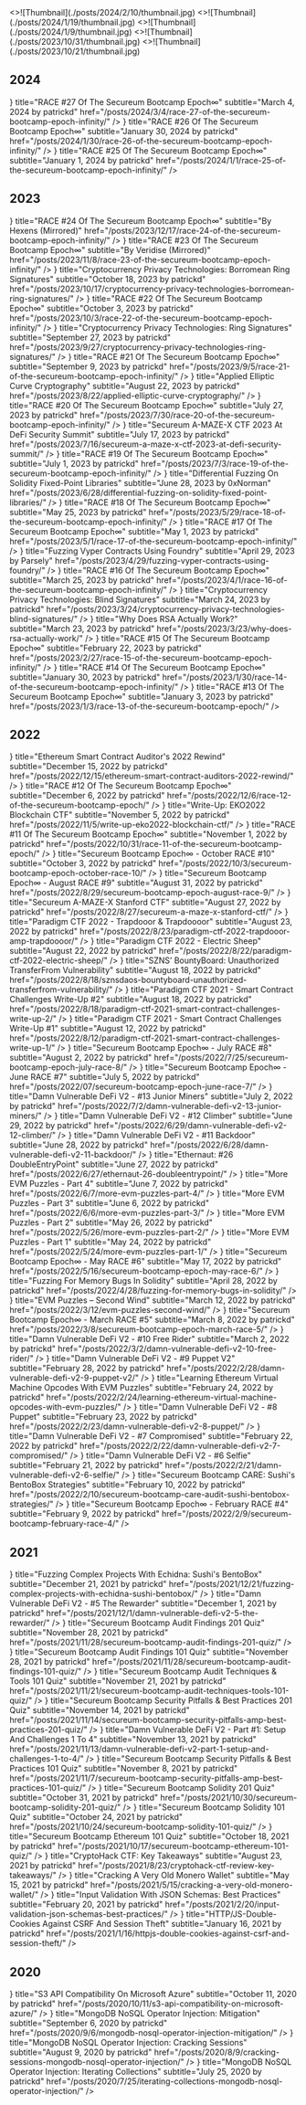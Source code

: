 
<ArticleCards num={3}>
  <ArticleCard image title="Cryptocurrency Privacy Technologies: Sigma Protocol(s)" subtitle="February 10, 2024 by patrickd" href="/posts/2024/2/10/cryptocurrency-privacy-technologies-sigma/">
    <>![Thumbnail](./posts/2024/2/10/thumbnail.jpg)</>
  </ArticleCard>
  <ArticleCard image title="Ethereum Smart Contract Auditor's 2023 Rewind" subtitle="January 19, 2024 by patrickd" href="/posts/2024/1/19/ethereum-smart-contract-auditors-2023-rewind/">
    <>![Thumbnail](./posts/2024/1/19/thumbnail.jpg)</>
  </ArticleCard>
  <ArticleCard image title="Cryptocurrency Privacy Technologies: Zerocoin" subtitle="January 9, 2024 by patrickd" href="/posts/2024/1/9/cryptocurrency-privacy-technologies-zerocoin/">
    <>![Thumbnail](./posts/2024/1/9/thumbnail.jpg)</>
  </ArticleCard>
  <ArticleCard image title="Cryptocurrency Privacy Technologies: Confidential Transaction Values" subtitle="November 1, 2023 by patrickd" href="/posts/2023/10/31/cryptocurrency-privacy-technologies-confidential-transaction-values/">
    <>![Thumbnail](./posts/2023/10/31/thumbnail.jpg)</>
  </ArticleCard>
  <ArticleCard image title="Exploiting EC-Recover For Efficient Borromean Ring Signatures" subtitle="October 21, 2023 by patrickd" href="/posts/2023/10/21/exploiting-ec-recover-for-efficient-borromean-ring-signatures/">
    <>![Thumbnail](./posts/2023/10/21/thumbnail.jpg)</>
  </ArticleCard>
</ArticleCards>

## 2024

<ArticleCards>
  <ArticleCard
    icon={<NewsletterIcon />}
    title="RACE #27 Of The Secureum Bootcamp Epoch∞"
    subtitle="March 4, 2024 by patrickd"
    href="/posts/2024/3/4/race-27-of-the-secureum-bootcamp-epoch-infinity/"
  />
  <ArticleCard
    icon={<NewsletterIcon />}
    title="RACE #26 Of The Secureum Bootcamp Epoch∞"
    subtitle="January 30, 2024 by patrickd"
    href="/posts/2024/1/30/race-26-of-the-secureum-bootcamp-epoch-infinity/"
  />
  <ArticleCard
    icon={<NewsletterIcon />}
    title="RACE #25 Of The Secureum Bootcamp Epoch∞"
    subtitle="January 1, 2024 by patrickd"
    href="/posts/2024/1/1/race-25-of-the-secureum-bootcamp-epoch-infinity/"
  />
</ArticleCards>

## 2023

<ArticleCards>
  <ArticleCard
    icon={<GlobeIcon />}
    title="RACE #24 Of The Secureum Bootcamp Epoch∞"
    subtitle="By Hexens (Mirrored)"
    href="/posts/2023/12/17/race-24-of-the-secureum-bootcamp-epoch-infinity/"
  />
  <ArticleCard
    icon={<GlobeIcon />}
    title="RACE #23 Of The Secureum Bootcamp Epoch∞"
    subtitle="By Veridise (Mirrored)"
    href="/posts/2023/11/8/race-23-of-the-secureum-bootcamp-epoch-infinity/"
  />
  <ArticleCard
    icon={<NewsletterIcon />}
    title="Cryptocurrency Privacy Technologies: Borromean Ring Signatures"
    subtitle="October 18, 2023 by patrickd"
    href="/posts/2023/10/17/cryptocurrency-privacy-technologies-borromean-ring-signatures/"
  />
  <ArticleCard
    icon={<NewsletterIcon />}
    title="RACE #22 Of The Secureum Bootcamp Epoch∞"
    subtitle="October 3, 2023 by patrickd"
    href="/posts/2023/10/3/race-22-of-the-secureum-bootcamp-epoch-infinity/"
  />
  <ArticleCard
    icon={<NewsletterIcon />}
    title="Cryptocurrency Privacy Technologies: Ring Signatures"
    subtitle="September 27, 2023 by patrickd"
    href="/posts/2023/9/27/cryptocurrency-privacy-technologies-ring-signatures/"
  />
  <ArticleCard
    icon={<NewsletterIcon />}
    title="RACE #21 Of The Secureum Bootcamp Epoch∞"
    subtitle="September 9, 2023 by patrickd"
    href="/posts/2023/9/5/race-21-of-the-secureum-bootcamp-epoch-infinity/"
  />
  <ArticleCard
    icon={<NewsletterIcon />}
    title="Applied Elliptic Curve Cryptography"
    subtitle="August 22, 2023 by patrickd"
    href="/posts/2023/8/22/applied-elliptic-curve-cryptography/"
  />
  <ArticleCard
    icon={<NewsletterIcon />}
    title="RACE #20 Of The Secureum Bootcamp Epoch∞"
    subtitle="July 27, 2023 by patrickd"
    href="/posts/2023/7/30/race-20-of-the-secureum-bootcamp-epoch-infinity/"
  />
  <ArticleCard
    icon={<NewsletterIcon />}
    title="Secureum A-MAZE-X CTF 2023 At DeFi Security Summit"
    subtitle="July 17, 2023 by patrickd"
    href="/posts/2023/7/16/secureum-a-maze-x-ctf-2023-at-defi-security-summit/"
  />
  <ArticleCard
    icon={<NewsletterIcon />}
    title="RACE #19 Of The Secureum Bootcamp Epoch∞"
    subtitle="July 1, 2023 by patrickd"
    href="/posts/2023/7/3/race-19-of-the-secureum-bootcamp-epoch-infinity/"
  />
  <ArticleCard
    icon={<NewsletterIcon />}
    title="Differential Fuzzing On Solidity Fixed-Point Libraries"
    subtitle="June 28, 2023 by 0xNorman"
    href="/posts/2023/6/28/differential-fuzzing-on-solidity-fixed-point-libraries/"
  />
  <ArticleCard
    icon={<NewsletterIcon />}
    title="RACE #18 Of The Secureum Bootcamp Epoch∞"
    subtitle="May 25, 2023 by patrickd"
    href="/posts/2023/5/29/race-18-of-the-secureum-bootcamp-epoch-infinity/"
  />
  <ArticleCard
    icon={<NewsletterIcon />}
    title="RACE #17 Of The Secureum Bootcamp Epoch∞"
    subtitle="May 1, 2023 by patrickd"
    href="/posts/2023/5/1/race-17-of-the-secureum-bootcamp-epoch-infinity/"
  />
  <ArticleCard
    icon={<NewsletterIcon />}
    title="Fuzzing Vyper Contracts Using Foundry"
    subtitle="April 29, 2023 by Parsely"
    href="/posts/2023/4/29/fuzzing-vyper-contracts-using-foundry/"
  />
  <ArticleCard
    icon={<NewsletterIcon />}
    title="RACE #16 Of The Secureum Bootcamp Epoch∞"
    subtitle="March 25, 2023 by patrickd"
    href="/posts/2023/4/1/race-16-of-the-secureum-bootcamp-epoch-infinity/"
  />
  <ArticleCard
    icon={<NewsletterIcon />}
    title="Cryptocurrency Privacy Technologies: Blind Signatures"
    subtitle="March 24, 2023 by patrickd"
    href="/posts/2023/3/24/cryptocurrency-privacy-technologies-blind-signatures/"
  />
  <ArticleCard
    icon={<NewsletterIcon />}
    title="Why Does RSA Actually Work?"
    subtitle="March 23, 2023 by patrickd"
    href="/posts/2023/3/23/why-does-rsa-actually-work/"
  />
  <ArticleCard
    icon={<NewsletterIcon />}
    title="RACE #15 Of The Secureum Bootcamp Epoch∞"
    subtitle="February 22, 2023 by patrickd"
    href="/posts/2023/2/27/race-15-of-the-secureum-bootcamp-epoch-infinity/"
  />
  <ArticleCard
    icon={<NewsletterIcon />}
    title="RACE #14 Of The Secureum Bootcamp Epoch∞"
    subtitle="January 30, 2023 by patrickd"
    href="/posts/2023/1/30/race-14-of-the-secureum-bootcamp-epoch-infinity/"
  />
  <ArticleCard
    icon={<NewsletterIcon />}
    title="RACE #13 Of The Secureum Bootcamp Epoch∞"
    subtitle="January 3, 2023 by patrickd"
    href="/posts/2023/1/3/race-13-of-the-secureum-bootcamp-epoch/"
  />
</ArticleCards>

## 2022

<ArticleCards>
  <ArticleCard
    icon={<NewsletterIcon />}
    title="Ethereum Smart Contract Auditor's 2022 Rewind"
    subtitle="December 15, 2022 by patrickd"
    href="/posts/2022/12/15/ethereum-smart-contract-auditors-2022-rewind/"
  />
  <ArticleCard
    icon={<NewsletterIcon />}
    title="RACE #12 Of The Secureum Bootcamp Epoch∞"
    subtitle="December 6, 2022 by patrickd"
    href="/posts/2022/12/6/race-12-of-the-secureum-bootcamp-epoch/"
  />
  <ArticleCard
    icon={<NewsletterIcon />}
    title="Write-Up: EKO2022 Blockchain CTF"
    subtitle="November 5, 2022 by patrickd"
    href="/posts/2022/11/5/write-up-eko2022-blockchain-ctf/"
  />
  <ArticleCard
    icon={<NewsletterIcon />}
    title="RACE #11 Of The Secureum Bootcamp Epoch∞"
    subtitle="November 1, 2022 by patrickd"
    href="/posts/2022/10/31/race-11-of-the-secureum-bootcamp-epoch/"
  />
  <ArticleCard
    icon={<NewsletterIcon />}
    title="Secureum Bootcamp Epoch∞ - October RACE #10"
    subtitle="October 3, 2022 by patrickd"
    href="/posts/2022/10/3/secureum-bootcamp-epoch-october-race-10/"
  />
  <ArticleCard
    icon={<NewsletterIcon />}
    title="Secureum Bootcamp Epoch∞ - August RACE #9"
    subtitle="August 31, 2022 by patrickd"
    href="/posts/2022/8/29/secureum-bootcamp-epoch-august-race-9/"
  />
  <ArticleCard
    icon={<NewsletterIcon />}
    title="Secureum A-MAZE-X Stanford CTF"
    subtitle="August 27, 2022 by patrickd"
    href="/posts/2022/8/27/secureum-a-maze-x-stanford-ctf/"
  />
  <ArticleCard
    icon={<NewsletterIcon />}
    title="Paradigm CTF 2022 - Trapdooor & Trapdoooor"
    subtitle="August 23, 2022 by patrickd"
    href="/posts/2022/8/23/paradigm-ctf-2022-trapdooor-amp-trapdoooor/"
  />
  <ArticleCard
    icon={<NewsletterIcon />}
    title="Paradigm CTF 2022 - Electric Sheep"
    subtitle="August 22, 2022 by patrickd"
    href="/posts/2022/8/22/paradigm-ctf-2022-electric-sheep/"
  />
  <ArticleCard
    icon={<NewsletterIcon />}
    title="SZNS’ BountyBoard: Unauthorized TransferFrom Vulnerability"
    subtitle="August 18, 2022 by patrickd"
    href="/posts/2022/8/18/sznsdaos-bountyboard-unauthorized-transferfrom-vulnerability/"
  />
  <ArticleCard
    icon={<NewsletterIcon />}
    title="Paradigm CTF 2021 - Smart Contract Challenges Write-Up #2"
    subtitle="August 18, 2022 by patrickd"
    href="/posts/2022/8/18/paradigm-ctf-2021-smart-contract-challenges-write-up-2/"
  />
  <ArticleCard
    icon={<NewsletterIcon />}
    title="Paradigm CTF 2021 - Smart Contract Challenges Write-Up #1"
    subtitle="August 12, 2022 by patrickd"
    href="/posts/2022/8/12/paradigm-ctf-2021-smart-contract-challenges-write-up-1/"
  />
  <ArticleCard
    icon={<NewsletterIcon />}
    title="Secureum Bootcamp Epoch∞ - July RACE #8"
    subtitle="August 2, 2022 by patrickd"
    href="/posts/2022/7/25/secureum-bootcamp-epoch-july-race-8/"
  />
  <ArticleCard
    icon={<NewsletterIcon />}
    title="Secureum Bootcamp Epoch∞ - June RACE #7"
    subtitle="July 5, 2022 by patrickd"
    href="/posts/2022/07/secureum-bootcamp-epoch-june-race-7/"
  />
  <ArticleCard
    icon={<NewsletterIcon />}
    title="Damn Vulnerable DeFi V2 - #13 Junior Miners"
    subtitle="July 2, 2022 by patrickd"
    href="/posts/2022/7/2/damn-vulnerable-defi-v2-13-junior-miners/"
  />
  <ArticleCard
    icon={<NewsletterIcon />}
    title="Damn Vulnerable DeFi V2 - #12 Climber"
    subtitle="June 29, 2022 by patrickd"
    href="/posts/2022/6/29/damn-vulnerable-defi-v2-12-climber/"
  />
  <ArticleCard
    icon={<NewsletterIcon />}
    title="Damn Vulnerable DeFi V2 - #11 Backdoor"
    subtitle="June 28, 2022 by patrickd"
    href="/posts/2022/6/28/damn-vulnerable-defi-v2-11-backdoor/"
  />
  <ArticleCard
    icon={<NewsletterIcon />}
    title="Ethernaut: #26 DoubleEntryPoint"
    subtitle="June 27, 2022 by patrickd"
    href="/posts/2022/6/27/ethernaut-26-doubleentrypoint/"
  />
  <ArticleCard
    icon={<NewsletterIcon />}
    title="More EVM Puzzles - Part 4"
    subtitle="June 7, 2022 by patrickd"
    href="/posts/2022/6/7/more-evm-puzzles-part-4/"
  />
  <ArticleCard
    icon={<NewsletterIcon />}
    title="More EVM Puzzles - Part 3"
    subtitle="June 6, 2022 by patrickd"
    href="/posts/2022/6/6/more-evm-puzzles-part-3/"
  />
  <ArticleCard
    icon={<NewsletterIcon />}
    title="More EVM Puzzles - Part 2"
    subtitle="May 26, 2022 by patrickd"
    href="/posts/2022/5/26/more-evm-puzzles-part-2/"
  />
  <ArticleCard
    icon={<NewsletterIcon />}
    title="More EVM Puzzles - Part 1"
    subtitle="May 24, 2022 by patrickd"
    href="/posts/2022/5/24/more-evm-puzzles-part-1/"
  />
  <ArticleCard
    icon={<NewsletterIcon />}
    title="Secureum Bootcamp Epoch∞ - May RACE #6"
    subtitle="May 17, 2022 by patrickd"
    href="/posts/2022/5/16/secureum-bootcamp-epoch-may-race-6/"
  />
  <ArticleCard
    icon={<NewsletterIcon />}
    title="Fuzzing For Memory Bugs In Solidity"
    subtitle="April 28, 2022 by patrickd"
    href="/posts/2022/4/28/fuzzing-for-memory-bugs-in-solidity/"
  />
  <ArticleCard
    icon={<NewsletterIcon />}
    title="EVM Puzzles – Second Wind"
    subtitle="March 12, 2022 by patrickd"
    href="/posts/2022/3/12/evm-puzzles-second-wind/"
  />
  <ArticleCard
    icon={<NewsletterIcon />}
    title="Secureum Bootcamp Epoch∞ - March RACE #5"
    subtitle="March 8, 2022 by patrickd"
    href="/posts/2022/3/8/secureum-bootcamp-epoch-march-race-5/"
  />
  <ArticleCard
    icon={<NewsletterIcon />}
    title="Damn Vulnerable DeFi V2 - #10 Free Rider"
    subtitle="March 2, 2022 by patrickd"
    href="/posts/2022/3/2/damn-vulnerable-defi-v2-10-free-rider/"
  />
  <ArticleCard
    icon={<NewsletterIcon />}
    title="Damn Vulnerable DeFi V2 - #9 Puppet V2"
    subtitle="February 28, 2022 by patrickd"
    href="/posts/2022/2/28/damn-vulnerable-defi-v2-9-puppet-v2/"
  />
  <ArticleCard
    icon={<NewsletterIcon />}
    title="Learning Ethereum Virtual Machine Opcodes With EVM Puzzles"
    subtitle="February 24, 2022 by patrickd"
    href="/posts/2022/2/24/learning-ethereum-virtual-machine-opcodes-with-evm-puzzles/"
  />
  <ArticleCard
    icon={<NewsletterIcon />}
    title="Damn Vulnerable DeFi V2 - #8 Puppet"
    subtitle="February 23, 2022 by patrickd"
    href="/posts/2022/2/23/damn-vulnerable-defi-v2-8-puppet/"
  />
  <ArticleCard
    icon={<NewsletterIcon />}
    title="Damn Vulnerable DeFi V2 - #7 Compromised"
    subtitle="February 22, 2022 by patrickd"
    href="/posts/2022/2/22/damn-vulnerable-defi-v2-7-compromised/"
  />
  <ArticleCard
    icon={<NewsletterIcon />}
    title="Damn Vulnerable DeFi V2 - #6 Selfie"
    subtitle="February 21, 2022 by patrickd"
    href="/posts/2022/2/21/damn-vulnerable-defi-v2-6-selfie/"
  />
  <ArticleCard
    icon={<NewsletterIcon />}
    title="Secureum Bootcamp CARE: Sushi's BentoBox Strategies"
    subtitle="February 10, 2022 by patrickd"
    href="/posts/2022/2/10/secureum-bootcamp-care-audit-sushi-bentobox-strategies/"
  />
  <ArticleCard
    icon={<NewsletterIcon />}
    title="Secureum Bootcamp Epoch∞ - February RACE #4"
    subtitle="February 9, 2022 by patrickd"
    href="/posts/2022/2/9/secureum-bootcamp-february-race-4/"
  />
</ArticleCards>

## 2021

<ArticleCards>
  <ArticleCard
    icon={<NewsletterIcon />}
    title="Fuzzing Complex Projects With Echidna: Sushi's BentoBox"
    subtitle="December 21, 2021 by patrickd"
    href="/posts/2021/12/21/fuzzing-complex-projects-with-echidna-sushi-bentobox/"
  />
  <ArticleCard
    icon={<NewsletterIcon />}
    title="Damn Vulnerable DeFi V2 - #5 The Rewarder"
    subtitle="December 1, 2021 by patrickd"
    href="/posts/2021/12/1/damn-vulnerable-defi-v2-5-the-rewarder/"
  />
  <ArticleCard
    icon={<NewsletterIcon />}
    title="Secureum Bootcamp Audit Findings 201 Quiz"
    subtitle="November 28, 2021 by patrickd"
    href="/posts/2021/11/28/secureum-bootcamp-audit-findings-201-quiz/"
  />
  <ArticleCard
    icon={<NewsletterIcon />}
    title="Secureum Bootcamp Audit Findings 101 Quiz"
    subtitle="November 28, 2021 by patrickd"
    href="/posts/2021/11/28/secureum-bootcamp-audit-findings-101-quiz/"
  />
  <ArticleCard
    icon={<NewsletterIcon />}
    title="Secureum Bootcamp Audit Techniques & Tools 101 Quiz"
    subtitle="November 21, 2021 by patrickd"
    href="/posts/2021/11/21/secureum-bootcamp-audit-techniques-tools-101-quiz/"
  />
  <ArticleCard
    icon={<NewsletterIcon />}
    title="Secureum Bootcamp Security Pitfalls & Best Practices 201 Quiz"
    subtitle="November 14, 2021 by patrickd"
    href="/posts/2021/11/14/secureum-bootcamp-security-pitfalls-amp-best-practices-201-quiz/"
  />
  <ArticleCard
    icon={<NewsletterIcon />}
    title="Damn Vulnerable DeFi V2 - Part #1: Setup And Challenges 1 To 4"
    subtitle="November 13, 2021 by patrickd"
    href="/posts/2021/11/13/damn-vulnerable-defi-v2-part-1-setup-and-challenges-1-to-4/"
  />
  <ArticleCard
    icon={<NewsletterIcon />}
    title="Secureum Bootcamp Security Pitfalls & Best Practices 101 Quiz"
    subtitle="November 8, 2021 by patrickd"
    href="/posts/2021/11/7/secureum-bootcamp-security-pitfalls-amp-best-practices-101-quiz/"
  />
  <ArticleCard
    icon={<NewsletterIcon />}
    title="Secureum Bootcamp Solidity 201 Quiz"
    subtitle="October 31, 2021 by patrickd"
    href="/posts/2021/10/30/secureum-bootcamp-solidity-201-quiz/"
  />
  <ArticleCard
    icon={<NewsletterIcon />}
    title="Secureum Bootcamp Solidity 101 Quiz"
    subtitle="October 24, 2021 by patrickd"
    href="/posts/2021/10/24/secureum-bootcamp-solidity-101-quiz/"
  />
  <ArticleCard
    icon={<NewsletterIcon />}
    title="Secureum Bootcamp Ethereum 101 Quiz"
    subtitle="October 18, 2021 by patrickd"
    href="/posts/2021/10/17/secureum-bootcamp-ethereum-101-quiz/"
  />
  <ArticleCard
    icon={<NewsletterIcon />}
    title="CryptoHack CTF: Key Takeaways"
    subtitle="August 23, 2021 by patrickd"
    href="/posts/2021/8/23/cryptohack-ctf-review-key-takeaways/"
  />
  <ArticleCard
    icon={<NewsletterIcon />}
    title="Cracking A Very Old Monero Wallet"
    subtitle="May 15, 2021 by patrickd"
    href="/posts/2021/5/15/cracking-a-very-old-monero-wallet/"
  />
  <ArticleCard
    icon={<NewsletterIcon />}
    title="Input Validation With JSON Schemas: Best Practices"
    subtitle="February 20, 2021 by patrickd"
    href="/posts/2021/2/20/input-validation-json-schemas-best-practices/"
  />
  <ArticleCard
    icon={<NewsletterIcon />}
    title="HTTP/JS-Double-Cookies Against CSRF And Session Theft"
    subtitle="January 16, 2021 by patrickd"
    href="/posts/2021/1/16/httpjs-double-cookies-against-csrf-and-session-theft/"
  />
</ArticleCards>

## 2020

<ArticleCards>
  <ArticleCard
    icon={<NewsletterIcon />}
    title="S3 API Compatibility On Microsoft Azure"
    subtitle="October 11, 2020 by patrickd"
    href="/posts/2020/10/11/s3-api-compatibility-on-microsoft-azure/"
  />
  <ArticleCard
    icon={<NewsletterIcon />}
    title="MongoDB NoSQL Operator Injection: Mitigation"
    subtitle="September 6, 2020 by patrickd"
    href="/posts/2020/9/6/mongodb-nosql-operator-injection-mitigation/"
  />
  <ArticleCard
    icon={<NewsletterIcon />}
    title="MongoDB NoSQL Operator Injection: Cracking Sessions"
    subtitle="August 9, 2020 by patrickd"
    href="/posts/2020/8/9/cracking-sessions-mongodb-nosql-operator-injection/"
  />
  <ArticleCard
    icon={<NewsletterIcon />}
    title="MongoDB NoSQL Operator Injection: Iterating Collections"
    subtitle="July 25, 2020 by patrickd"
    href="/posts/2020/7/25/iterating-collections-mongodb-nosql-operator-injection/"
  />
</ArticleCards>